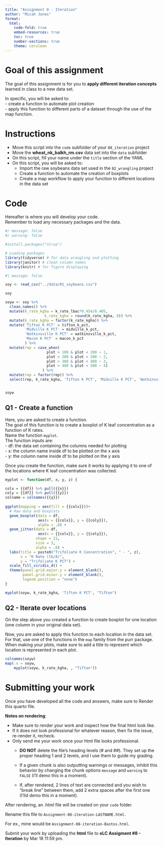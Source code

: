 ```yaml
---
title: "Assignment 8 - Iteration"
author: "Micah Jones"  
format:
  html:
    code-fold: true 
    embed-resources: true
    toc: true
    number-sections: true
    theme: cerulean
---
```


# Goal of this assignment  
The goal of this assignment is for you to **apply different iteration concepts** learned in class to a new data set.  

In specific, you will be asked to:  
  - create a function to automate plot creation  
  - apply this function to different parts of a dataset through the use of the map function.  

# Instructions  
  - Move this script into the `code` subfolder of your `08_iteration` project  
  - Move the **wheat_nk_balkh_rm.csv** data set into the `data` subfolder  
  - On this script, fill your name under the `title` section of the YAML  
  - On this script, you will be asked to:  
    - Import the raw soybeans data set used in the `02_wrangling` project  
    - Create a function to automate the creation of boxplots  
    - Create a map workflow to apply your function to different locations in the data set  
    
# Code  
Hereafter is where you will develop your code.  
Remember to load any necessary packages and the data.    
```r
#/ message: false
#/ warning: false

#install.packages("nlraa")

# Loading packages
library(tidyverse) # for data wrangling and plotting
library(janitor) # clean column names
library(knitr) # for figure displaying
```  
  
```r
#| message: false

soy <- read_csv("../data/01_soybeans.csv")

soy
```
  
```r
soyw <- soy %>% 
  clean_names() %>% 
  mutate(k_rate_kgha = k_rate_lbac*0.454/0.405,
                  k_rate_kgha = round(k_rate_kgha, 0)) %>% 
  mutate(k_rate_kgha = factor(k_rate_kgha)) %>%
  mutate('Tifton K PCT' = tifton_k_pct,
         'Midville K PCT' = midville_k_pct,
         'Watkinsville K PCT' = watkinsville_k_pct,
         'Macon K PCT' = macon_k_pct
         ) %>%
  mutate(rep = case_when(
                   plot > 100 & plot < 200 ~ 1,
                   plot > 200 & plot < 300 ~ 2,
                   plot > 300 & plot < 400 ~ 3,
                   plot > 400 & plot < 500 ~ 4)
                 ) %>%
  mutate(rep = factor(rep)) %>%
  select(rep, k_rate_kgha, 'Tifton K PCT', 'Midville K PCT', 'Watkinsville K PCT', 'Macon K PCT')


soyw

```
  
## Q1 - Create a function  
Here, you are asked to create a function.  
The goal of this function is to create a boxplot of K leaf concentration as a function of K rates.    
Name the function `myplot`.  
The function inputs are:  
  - df: the data set containing the columns needed for plotting  
  - x: the column name inside df to be plotted on the x axis  
  - y: the column name inside df to be plotted on the y axis  

Once you create the function, make sure it works by applying it to one of the locations where K leaf concentration was collected.  
  
```r
myplot <- function(df, x, y, z) {

colx = {{df}} %>% pull({{x}})
coly = {{df}} %>% pull({{y}})
colname = colnames({{y}})
  
ggplot(mapping = aes(fill = {{colx}}))+
  # Raw data and boxplots  
  geom_boxplot(data = df,
               aes(x = {{colx}}, y = {{coly}}),
               alpha = .8) +
  geom_jitter(data = df,
               aes(x = {{colx}}, y = {{coly}}),
              shape = 21,
              size = 3,
              alpha = .6) +
  labs(title = paste0("Trifoliate K Concentration", " - ", z),
       x = "K Rate (lb/A)",
       y = "Trifoliate K PCT") +
  scale_fill_viridis_d() +
  theme(panel.grid.major.y = element_blank(),
        panel.grid.minor.y = element_blank(),
        legend.position = "none")
}
```
   
```r
myplot(soyw, k_rate_kgha, 'Tifton K PCT', "Tifton")
```



## Q2 - Iterate over locations  
On the step above you created a function to create boxplot for one location (one column in your original data set). 

Now, you are asked to apply this function to each location in the data set.  
For that, use one of the functions in the `map` family from the purr package.  
When making your plots, make sure to add a title to represent which location is represented in each plot.  

```r
colnames(soyw)
map(.x = soyw,
    myplot(soyw, k_rate_kgha, , "Tifton"))

```


# Submitting your work  
Once you have developed all the code and answers, make sure to Render this quarto file.  

**Notes on rendering**:  

- Make sure to render your work and inspect how the final html look like.  
- If it does not look professional for whatever reason, then fix the issue, re-render it, recheck.  
- Only send me your work once your html file looks professional.  
  - **DO NOT** delete the file's heading levels (# and ##). They set up the proper heading 1 and 2 levels, and I use them to guide my grading.  
  - If a given chunk is also outputting warnings or messages, inhibit this behavior by changing the chunk options `message` and `warning` to `FALSE` (I'll demo this in a moment).  
  
  - If, after rendered, 2 lines of text are connected and you wish to "break line" between them, add 2 extra spaces after the first one (I'lld demo this in a moment).  

After rendering, an .html file will be created on your `code` folder.  

Rename this file to `Assignment-08-iteration-LASTNAME.html`.    

For ex., mine would be `Assignment-08-iteration-Bastos.html`.

Submit your work by uploading the **html** file to **eLC Assigment #8 - Iteration** by Mar 18 11:59 pm.  
  




